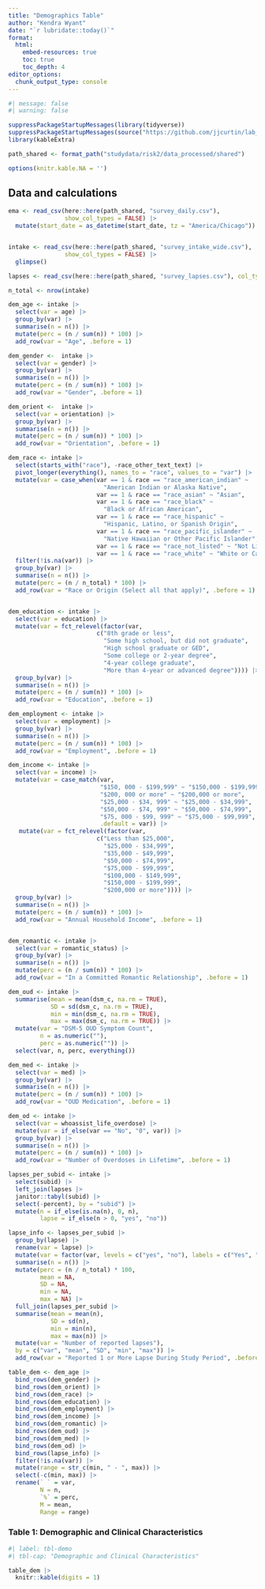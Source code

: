 ```yaml
---
title: "Demographics Table" 
author: "Kendra Wyant"
date: "`r lubridate::today()`"
format: 
  html: 
    embed-resources: true
    toc: true 
    toc_depth: 4
editor_options: 
  chunk_output_type: console
--- 
```


```r
#| message: false
#| warning: false

suppressPackageStartupMessages(library(tidyverse))
suppressPackageStartupMessages(source("https://github.com/jjcurtin/lab_support/blob/main/format_path.R?raw=true"))
library(kableExtra)

path_shared <- format_path("studydata/risk2/data_processed/shared")

options(knitr.kable.NA = '')
```



## Data and calculations

```r
ema <- read_csv(here::here(path_shared, "survey_daily.csv"),
                show_col_types = FALSE) |> 
  mutate(start_date = as_datetime(start_date, tz = "America/Chicago"))


intake <- read_csv(here::here(path_shared, "survey_intake_wide.csv"),
                show_col_types = FALSE) |> 
  glimpse()

lapses <- read_csv(here::here(path_shared, "survey_lapses.csv"), col_types = cols()) 
```



```r
n_total <- nrow(intake)

dem_age <- intake |>
  select(var = age) |>
  group_by(var) |>
  summarise(n = n()) |>
  mutate(perc = (n / sum(n)) * 100) |> 
  add_row(var = "Age", .before = 1)

dem_gender <-  intake |>
  select(var = gender) |>
  group_by(var) |>
  summarise(n = n()) |>
  mutate(perc = (n / sum(n)) * 100) |> 
  add_row(var = "Gender", .before = 1)

dem_orient <-  intake |>
  select(var = orientation) |>
  group_by(var) |>
  summarise(n = n()) |>
  mutate(perc = (n / sum(n)) * 100) |> 
  add_row(var = "Orientation", .before = 1)

dem_race <- intake |>
  select(starts_with("race"), -race_other_text_text) |> 
  pivot_longer(everything(), names_to = "race", values_to = "var") |>
  mutate(var = case_when(var == 1 & race == "race_american_indian" ~ 
                           "American Indian or Alaska Native",
                         var == 1 & race == "race_asian" ~ "Asian",
                         var == 1 & race == "race_black" ~ 
                           "Black or African American",
                         var == 1 & race == "race_hispanic" ~ 
                           "Hispanic, Latino, or Spanish Origin",
                         var == 1 & race == "race_pacific_islander" ~ 
                           "Native Hawaiian or Other Pacific Islander",
                         var == 1 & race == "race_not_listed" ~ "Not Listed Above",
                         var == 1 & race == "race_white" ~ "White or Caucasian")) |> 
  filter(!is.na(var)) |>
  group_by(var) |>
  summarise(n = n()) |>
  mutate(perc = (n / n_total) * 100) |>
  add_row(var = "Race or Origin (Select all that apply)", .before = 1)


dem_education <- intake |>
  select(var = education) |>
  mutate(var = fct_relevel(factor(var,
                         c("8th grade or less", 
                           "Some high school, but did not graduate", 
                           "High school graduate or GED",
                           "Some college or 2-year degree", 
                           "4-year college graduate", 
                           "More than 4-year or advanced degree")))) |>
  group_by(var) |>
  summarise(n = n()) |>
  mutate(perc = (n / sum(n)) * 100) |>
  add_row(var = "Education", .before = 1)

dem_employment <- intake |>
  select(var = employment) |>
  group_by(var) |>
  summarise(n = n()) |>
  mutate(perc = (n / sum(n)) * 100) |>
  add_row(var = "Employment", .before = 1)

dem_income <- intake |>
  select(var = income) |>
  mutate(var = case_match(var, 
                          "$150, 000 - $199,999" ~ "$150,000 - $199,999",
                          "$200, 000 or more" ~ "$200,000 or more",
                          "$25,000 - $34, 999" ~ "$25,000 - $34,999",
                          "$50,000 - $74, 999" ~ "$50,000 - $74,999",
                          "$75, 000 - $99, 999" ~ "$75,000 - $99,999",
                          .default = var)) |>
   mutate(var = fct_relevel(factor(var,
                         c("Less than $25,000", 
                           "$25,000 - $34,999", 
                           "$35,000 - $49,999",
                           "$50,000 - $74,999", 
                           "$75,000 - $99,999", 
                           "$100,000 - $149,999",
                           "$150,000 - $199,999",
                           "$200,000 or more")))) |>
  group_by(var) |>
  summarise(n = n()) |>
  mutate(perc = (n / sum(n)) * 100) |> 
  add_row(var = "Annual Household Income", .before = 1)


dem_romantic <- intake |>
  select(var = romantic_status) |>
  group_by(var) |>
  summarise(n = n()) |>
  mutate(perc = (n / sum(n)) * 100) |> 
  add_row(var = "In a Committed Romantic Relationship", .before = 1)

dem_oud <- intake |>
  summarise(mean = mean(dsm_c, na.rm = TRUE),
            SD = sd(dsm_c, na.rm = TRUE),
            min = min(dsm_c, na.rm = TRUE),
            max = max(dsm_c, na.rm = TRUE)) |>
  mutate(var = "DSM-5 OUD Symptom Count",
         n = as.numeric(""),
         perc = as.numeric("")) |>
  select(var, n, perc, everything()) 

dem_med <- intake |>
  select(var = med) |>
  group_by(var) |>
  summarise(n = n()) |>
  mutate(perc = (n / sum(n)) * 100) |> 
  add_row(var = "OUD Medication", .before = 1)

dem_od <- intake |>
  select(var = whoassist_life_overdose) |>
  mutate(var = if_else(var == "No", "0", var)) |> 
  group_by(var) |>
  summarise(n = n()) |>
  mutate(perc = (n / sum(n)) * 100) |> 
  add_row(var = "Number of Overdoses in Lifetime", .before = 1)

lapses_per_subid <- intake |>
  select(subid) |>
  left_join(lapses |>
  janitor::tabyl(subid) |>
  select(-percent), by = "subid") |>
  mutate(n = if_else(is.na(n), 0, n),
         lapse = if_else(n > 0, "yes", "no"))

lapse_info <- lapses_per_subid |>
  group_by(lapse) |>
  rename(var = lapse) |>
  mutate(var = factor(var, levels = c("yes", "no"), labels = c("Yes", "No"))) |>
  summarise(n = n()) |>
  mutate(perc = (n / n_total) * 100,
         mean = NA,
         SD = NA,
         min = NA,
         max = NA) |>
  full_join(lapses_per_subid |>
  summarise(mean = mean(n),
            SD = sd(n),
            min = min(n),
            max = max(n)) |>
  mutate(var = "Number of reported lapses"),
  by = c("var", "mean", "SD", "min", "max")) |> 
  add_row(var = "Reported 1 or More Lapse During Study Period", .before = 1)

table_dem <- dem_age |> 
  bind_rows(dem_gender) |> 
  bind_rows(dem_orient) |> 
  bind_rows(dem_race) |>
  bind_rows(dem_education) |>
  bind_rows(dem_employment) |>
  bind_rows(dem_income) |>
  bind_rows(dem_romantic) |>
  bind_rows(dem_oud) |>
  bind_rows(dem_med) |> 
  bind_rows(dem_od) |> 
  bind_rows(lapse_info) |>
  filter(!is.na(var)) |> 
  mutate(range = str_c(min, " - ", max)) |> 
  select(-c(min, max)) |> 
  rename(` ` = var,
         N = n,
         `%` = perc,
         M = mean,
         Range = range)
```





### Table 1: Demographic and Clinical Characteristics


```r
#| label: tbl-demo
#| tbl-cap: "Demographic and Clinical Characteristics"

table_dem |> 
  knitr::kable(digits = 1)

```



